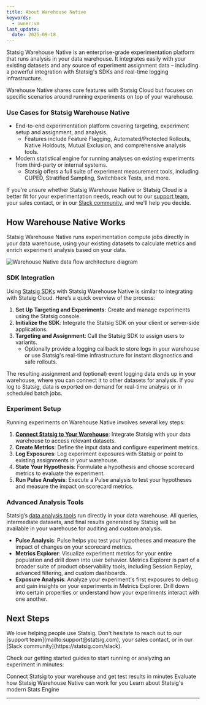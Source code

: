 ```yaml
---
title: About Warehouse Native
keywords:
  - owner:vm
last_update:
  date: 2025-09-18
---
```


Statsig Warehouse Native is an enterprise-grade experimentation platform that runs analysis in your data warehouse. It integrates easily with your existing datasets and any source of experiment assignment data – including a powerful integration with Statsig's SDKs and real-time logging infrastructure.

Warehouse Native shares core features with Statsig Cloud but focuses on specific scenarios around running experiments on top of your warehouse.

### Use Cases for Statsig Warehouse Native

- End-to-end experimentation platform covering targeting, experiment setup and assignment, and analysis.
  - Features include Feature Flagging, Automated/Protected Rollouts, Native Holdouts, Mutual Exclusion, and comprehensive analysis tools.
- Modern statistical engine for running analyses on existing experiments from third-party or internal systems.
  - Statsig offers a full suite of experiment measurement tools, including CUPED, Stratified Sampling, Switchback Tests, and more.

If you’re unsure whether Statsig Warehouse Native or Statsig Cloud is a better fit for your experimentation needs, reach out to our [support team](mailto:support@statsig.com), your sales contact, or in our [Slack community](https://statsig.com/slack), and we'll help you decide.

## How Warehouse Native Works

Statsig Warehouse Native runs experimentation compute jobs directly in your data warehouse, using your existing datasets to calculate metrics and enrich experiment analysis based on your data.

![Warehouse Native data flow architecture diagram](/images/whn/data_flow_whn.png)

### SDK Integration

Using [Statsig SDKs](/sdks/getting-started) with Statsig Warehouse Native is similar to integrating with Statsig Cloud. Here’s a quick overview of the process:

1. **Set Up Targeting and Experiments**: Create and manage experiments using the Statsig console.
2. **Initialize the SDK**: Integrate the Statsig SDK on your client or server-side applications.
3. **Targeting and Assignment**: Call the Statsig SDK to assign users to variants.
   - Optionally provide a logging callback to store logs in your warehouse or use Statsig's real-time infrastructure for instant diagnostics and safe rollouts.

The resulting assignment and (optional) event logging data ends up in your warehouse, where you can connect it to other datasets for analysis. If you log to Statsig, data is exported on-demand for real-time analysis or in scheduled batch jobs.

### Experiment Setup

Running experiments on Warehouse Native involves several key steps:

1. **[Connect Statsig to Your Warehouse](https://docs.statsig.com/statsig-warehouse-native/guides/quick-start#step-1-connect-your-warehouse)**: Integrate Statsig with your data warehouse to access relevant datasets.
2. **Create Metrics**: Define the input data and configure experiment metrics.
3. **Log Exposures**: Log experiment exposures with Statsig or point to existing assignments in your warehouse.
4. **State Your Hypothesis**: Formulate a hypothesis and choose scorecard metrics to evaluate the experiment.
5. **Run Pulse Analysis**: Execute a Pulse analysis to test your hypotheses and measure the impact on scorecard metrics.

### Advanced Analysis Tools

Statsig’s [data analysis tools](/pulse/read-pulse) run directly in your data warehouse. All queries, intermediate datasets, and final results generated by Statsig will be available in your warehouse for auditing and custom analysis.

- **Pulse Analysis**: Pulse helps you test your hypotheses and measure the impact of changes on your scorecard metrics.
- **Metrics Explorer**: Visualize experiment metrics for your entire population and drill down into user behavior. Metrics Explorer is part of a broader suite of product observability tools, including Session Replay, advanced filtering, and custom dashboards.
- **Exposure Analysis**: Analyze your experiment's first exposures to debug and gain insights on your experiments in Metrics Explorer. Drill down into certain properties or understand how your experiments interact with one another.

## Next Steps

<Info>
We love helping people use Statsig. Don't hesitate to reach out to our [support team](mailto:support@statsig.com), your sales contact, or in our [Slack community](https://statsig.com/slack).
</Info>

Check our getting started guides to start running or analyzing an experiment in minutes:

<CardGroup cols={3}>
  <Card title="Quick Start" icon="speed" href="/statsig-warehouse-native/guides/quick-start">
    Connect Statsig to your warehouse and get test results in minutes
  </Card>
  <Card title="Evaluate Statsig" icon="warehouse" href="/statsig-warehouse-native/guides/running_a_poc">
    Evaluate how Statsig Warehouse Native can work for you
  </Card>
  <Card title="Learn About Experimentation" icon="science" href="/statsig-warehouse-native/features/statistics">
    Learn about Statsig's modern Stats Engine
  </Card>
</CardGroup>

---
